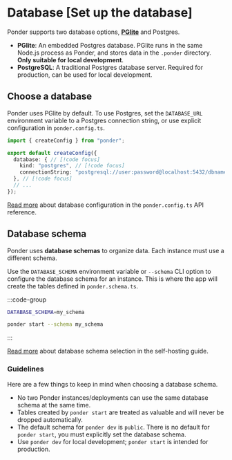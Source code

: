 # Database [Set up the database]

Ponder supports two database options, [**PGlite**](https://pglite.dev/) and Postgres.

- **PGlite**: An embedded Postgres database. PGlite runs in the same Node.js process as Ponder, and stores data in the `.ponder` directory. **Only suitable for local development**.
- **PostgreSQL**: A traditional Postgres database server. Required for production, can be used for local development.

## Choose a database

Ponder uses PGlite by default. To use Postgres, set the `DATABASE_URL` environment variable to a Postgres connection string, or use explicit configuration in `ponder.config.ts`.

```ts
import { createConfig } from "ponder";

export default createConfig({
  database: { // [!code focus]
    kind: "postgres", // [!code focus]
    connectionString: "postgresql://user:password@localhost:5432/dbname", // [!code focus]
  }, // [!code focus]
  // ...
});
```

[Read more](/docs/0.10/api-reference/ponder/config#database) about database configuration in the `ponder.config.ts` API reference.

## Database schema

Ponder uses **database schemas** to organize data. Each instance must use a different schema.

Use the `DATABASE_SCHEMA` environment variable or `--schema` CLI option to configure the database schema for an instance. This is where the app will create the tables defined in `ponder.schema.ts`.

:::code-group

```bash [.env.local]
DATABASE_SCHEMA=my_schema
```

```bash [CLI]
ponder start --schema my_schema
```

:::

[Read more](/docs/0.10/production/self-hosting#database-schema) about database schema selection in the self-hosting guide.

### Guidelines

Here are a few things to keep in mind when choosing a database schema.

- No two Ponder instances/deployments can use the same database schema at the same time.
- Tables created by `ponder start` are treated as valuable and will never be dropped automatically.
- The default schema for `ponder dev` is `public`. There is no default for `ponder start`, you must explicitly set the database schema.
- Use `ponder dev` for local development; `ponder start` is intended for production.

